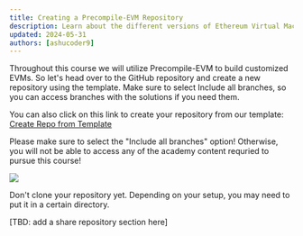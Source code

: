```yaml
---
title: Creating a Precompile-EVM Repository
description: Learn about the different versions of Ethereum Virtual Machine (EVM) in Avalanche ecosystem.
updated: 2024-05-31
authors: [ashucoder9]
---
```



Throughout this course we will utilize Precompile-EVM to build customized EVMs. So let's head over to the GitHub repository and create a new repository using the template. Make sure to select Include all branches, so you can access branches with the solutions if you need them.

You can also click on this link to create your repository from our template: [Create Repo from Template](https://github.com/new?template_name=precompile-evm&template_owner=ava-labs&visibility=public)

<Callout title="Caution" type="warn">
Please make sure to select the "Include all branches" option! Otherwise, you will not be able to access any of the academy content requried to pursue this course!
</Callout>

![](/course/customizing-evm/1.png)

Don't clone your repository yet. Depending on your setup, you may need to put it in a certain directory.

[TBD: add a share repository section here]